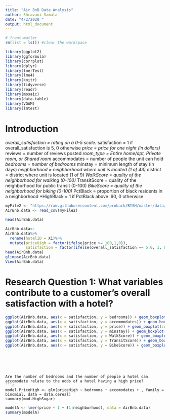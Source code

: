 ```yaml
---
title: "Air BnB Data Analysis"
author: Shravani Samala
date: "4/2/2020 "
output: html_document
---
```


```r
# front-matter
rm(list = ls()) #clear the workspace

library(ggplot2)
library(ggformula)
library(corrplot)
library(dplyr)
library(lmerTest)
library(lme4)
library(knitr)
library(tidyverse)
library(readr)
library(mosaic)
library(data.table)
library(VGAM)
library(lmtest)

```
# Introduction

*overall_satisfaction = rating on a 0-5 scale.
*satisfaction = 1 if overall_satisfaction is 5, 0 otherwise
*price = price for one night (in dollars)
*reviews = number of reviews posted
*room_type = Entire home/apt, Private room, or Shared room
*accommodates = number of people the unit can hold
*bedrooms = number of bedrooms
*minstay = minimum length of stay (in days)
*neighborhood = neighborhood where unit is located (1 of 43)
*district = district where unit is located (1 of 9)
*WalkScore = quality of the neighborhood for walking (0-100)
*TransitScore = quality of the neighborhood for public transit (0-100)
*BikeScore = quality of the neighborhood for biking (0-100)
*PctBlack = proportion of black residents in a neighborhood
*HighBlack = 1 if PctBlack above .60, 0 otherwise
```r
myFile2 <- "https://raw.githubusercontent.com/proback/BYSH/master/data/airbnb.csv"
AirBnb.data <- read_csv(myFile2)

head(AirBnb.data)
```


```r
AirBnb.data<-
AirBnb.data%>%
  rename(hotelID = X1)%>%
  mutate(priceHigh = factor(ifelse(price >= 100,1,0)),
         satisfaction = factor(ifelse(overall_satisfaction == 5.0, 1, 0))) # 1 means high price, 0 means low price
head(AirBnb.data)
glimpse(AirBnb.data)
View(AirBnb.data)
```

# Research Question 1: What variables contribute to a customer's overall satisfaction with a hotel? 
```r

ggplot(AirBnb.data, aes(x = satisfaction, y = bedrooms)) + geom_boxplot(color = "black") + coord_flip()
ggplot(AirBnb.data, aes(x = satisfaction, y = accommodates)) + geom_boxplot(color = "black") + coord_flip()
ggplot(AirBnb.data, aes(x = satisfaction, y = price)) + geom_boxplot(color = "black") + coord_flip()
ggplot(AirBnb.data, aes(x = satisfaction, y = minstay)) + geom_boxplot(color = "black") + coord_flip()
ggplot(AirBnb.data, aes(x = satisfaction, y = WalkScore)) + geom_boxplot(color = "black") + coord_flip()
ggplot(AirBnb.data, aes(x = satisfaction, y = TransitScore)) + geom_boxplot(color = "black") + coord_flip()
ggplot(AirBnb.data, aes(x = satisfaction, y = BikeScore)) + geom_boxplot(color = "black") + coord_flip()






```
```

Are the number of bedrooms and the number of people a hotel can accomodate relate to the odds of a hotel having a high price?
```r
model.PriceHigh <- glm(priceHigh ~ bedrooms + accomodates + , family = binomial, data = data.cereal)
summary(mod.HighSugar)
```

```r
modelA <- lmer(price ~ 1 + (1|neighborhood), data = AirBnb.data)
summary(modelA)

```